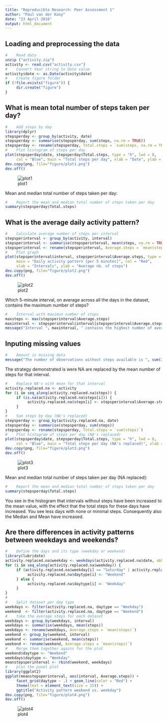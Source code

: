 ---
title: "Reproducible Research: Peer Assessment 1"
author: "Paul van der Kooy"
date: "23 April 2016"
output: html_document
---

## Loading and preprocessing the data

```{r, echo=TRUE}
#    Read data
unzip ("activity.zip")
activity <- read.csv("activity.csv")
#    Convert Year string to Date value
activity$date <- as.Date(activity$date)
#    Create figure folder
if (!file.exists("figure")) {
     dir.create("figure")
}
```

## What is mean total number of steps taken per day?

```{r, echo=TRUE}
#    Add steps by day
library(dplyr)
stepsperday <- group_by(activity, date)
stepsperday <- summarise(stepsperday, sum(steps, na.rm = TRUE))
stepsperday <- rename(stepsperday, Total.steps = `sum(steps, na.rm = TRUE)`)
#    Plot histogram of steps per day
plot(stepsperday$date, stepsperday$Total.steps, type = "h", lwd = 8, 
     col = "Blue", main = "Total steps per day", xlab = "Date", ylab = "Number of steps")#
dev.copy(png, file="figure/plot1.png")
dev.off()
```
![plot1](./figure/plot1.png)

Mean and median total number of steps taken per day:
```{r, echo=TRUE}
#    Report the mean and median total number of steps taken per day
summary(stepsperday$Total.steps)
```

## What is the average daily activity pattern?

```{r, echo=TRUE}
#    Calculate average number of steps per interval
stepsperinterval <- group_by(activity, interval)
stepsperinterval <- summarise(stepsperinterval, mean(steps, na.rm = TRUE))
stepsperinterval <- rename(stepsperinterval, Average.steps = `mean(steps, na.rm = TRUE)`)
#    Plot graph
plot(stepsperinterval$interval, stepsperinterval$Average.steps, type = "l", 
     main = "Daily activity pattern [per 5 minutes]", col = "Red", 
     xlab = "Intervals", ylab = "Average nb. of steps")
dev.copy(png, file="figure/plot2.png")
dev.off()
```
![plot2](figure/plot2.png)

Which 5-minute interval, on average across all the days in the dataset, contains the maximum number of steps?
```{r, echo=TRUE}
#    Interval with maximun number of steps
maxsteps <- max(stepsperinterval$Average.steps)
maxinterval <- stepsperinterval$interval[stepsperinterval$Average.steps == maxsteps]
message("Interval ", maxinterval, " contains the highest number of average steps in the day")
```

## Inputing missing values

```{r, echo=TRUE}
#    Amount is missing data
message("The number of observations without steps available is ", sum(is.na(activity$steps)))
```

The strategy demonstrated is were NA are replaced by the mean number of steps for that interval.

```{r, echo=TRUE}
#    Replace NA's with mean for that interval
activity.replaced.na <- activity
for (i in seq_along(activity.replaced.na$steps)) {
     if (is.na(activity.replaced.na$steps[i])) {
          activity.replaced.na$steps[i] <- stepsperinterval$Average.steps[stepsperinterval$interval == activity.replaced.na$interval[i]]
     }
}
#    Sum steps by day (NA's replaced)
stepsperday <- group_by(activity.replaced.na, date)
stepsperday <- summarise(stepsperday, sum(steps))
stepsperday <- rename(stepsperday, Total.steps = `sum(steps)`)
#    Plot histogram of steps per day (NA's replaced)
plot(stepsperday$date, stepsperday$Total.steps, type = "h", lwd = 8, 
     col = "Blue", main = "Total steps per day (NA's replaced)", xlab = "Date", ylab = "Number of steps")#
dev.copy(png, file="figure/plot3.png")
dev.off()
```
![plot3](figure/plot3.png)

Mean and median total number of steps taken per day (NA replaced):
```{r, echo=TRUE}
#    Report the mean and median total number of steps taken per day
summary(stepsperday$Total.steps)
```

You see in the histogram that intervals without steps have been increased to the mean value, with the effect that the total steps for these days have increased. You see less days with none or minimal steps. Consequently also the Median and Mean have increased.

## Are there differences in activity patterns between weekdays and weekends?

```{r, echo=TRUE}
#    Define the days and its type (weekday or weekend)
library(lubridate)
activity.replaced.na$weekday <- weekdays(activity.replaced.na$date, abbreviate = FALSE)
for (i in seq_along(activity.replaced.na$weekday)) {
     if (activity.replaced.na$weekday[i] == "Saturday" | activity.replaced.na$weekday[i] == "Sunday") {
          activity.replaced.na$daytype[i] <- "Weekend"
     } else {
          activity.replaced.na$daytype[i] <- "Weekday"
     }
}
#
#    Split dataset per day type
weekdays <- filter(activity.replaced.na, daytype == "Weekday")
weekend  <- filter(activity.replaced.na, daytype == "Weekend")
#    take the average steps for each dataset
weekdays <- group_by(weekdays, interval)
weekdays <- summarise(weekdays, mean(steps))
weekdays <- rename(weekdays, Average.steps = `mean(steps)`)
weekend <- group_by(weekend, interval)
weekend <- summarise(weekend, mean(steps))
weekend <- rename(weekend, Average.steps = `mean(steps)`)
#    Merge them together agains for the plot
weekend$daytype <- "Weekend"
weekdays$daytype <- "Weekday"
meanstepsperinterval <- rbind(weekend, weekdays)
#    plot the panel plot
library(ggplot2)
ggplot(meanstepsperinterval, aes(interval, Average.steps)) + 
     facet_grid(daytype ~ .) + geom_line(color = "Red") + 
     theme(text = element_text(size = 15)) + 
     ggtitle("Activity pattern weekend vs. weekday")
dev.copy(png, file="figure/plot4.png")
dev.off()
```
![plot4](figure/plot4.png)

